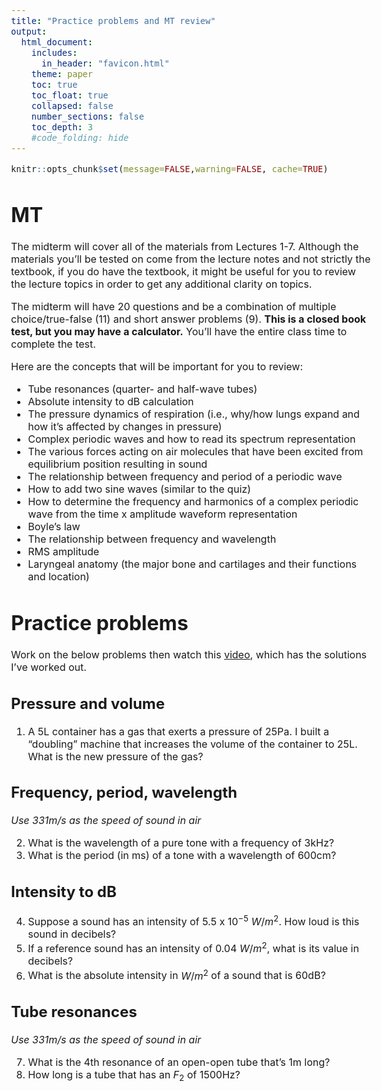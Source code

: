 ```yaml
---
title: "Practice problems and MT review"
output:
  html_document:
    includes:
      in_header: "favicon.html"
    theme: paper
    toc: true
    toc_float: true
    collapsed: false
    number_sections: false
    toc_depth: 3
    #code_folding: hide
---
```

<style type="text/css">
  body{
  font-size: 12pt;
}
</style>

```r
knitr::opts_chunk$set(message=FALSE,warning=FALSE, cache=TRUE)
```

# MT 

The midterm will cover all of the materials from Lectures 1-7. Although the materials you'll be tested on come from the lecture notes and not strictly the textbook, if you do have the textbook, it might be useful for you to review the lecture topics in order to get any additional clarity on topics. 

The midterm will have 20 questions and be a combination of multiple choice/true-false (11) and short answer problems (9). **This is a closed book test, but you may have a calculator.** You'll have the entire class time to complete the test. 

Here are the concepts that will be important for you to review:

- Tube resonances (quarter- and half-wave tubes)
- Absolute intensity to dB calculation
- The pressure dynamics of respiration (i.e., why/how lungs expand and how it's affected by changes in pressure)
- Complex periodic waves and how to read its spectrum representation
- The various forces acting on air molecules that have been excited from equilibrium position resulting in sound
- The relationship between frequency and period of a periodic wave
- How to add two sine waves (similar to the quiz)
- How to determine the frequency and harmonics of a complex periodic wave from the time x amplitude waveform representation
- Boyle's law
- The relationship between frequency and wavelength
- RMS amplitude
- Laryngeal anatomy (the major bone and cartilages and their functions and location)

# Practice problems

Work on the below problems then watch this [video](), which has the solutions I've worked out.

## Pressure and volume

1. A 5L container has a gas that exerts a pressure of 25Pa. I built a "doubling" machine that increases the volume of the container to 25L. What is the new pressure of the gas?

## Frequency, period, wavelength

*Use 331m/s as the speed of sound in air*

2. What is the wavelength of a pure tone with a frequency of 3kHz?
3. What is the period (in ms) of a tone with a wavelength of 600cm?

## Intensity to dB

4. Suppose a sound has an intensity of 5.5 x $10^{-5}$ $W/m^2$. How loud is this sound in decibels?
5. If a reference sound has an intensity of 0.04 $W/m^2$, what is its value in decibels?
6. What is the absolute intensity in $W/m^2$ of a sound that is 60dB?

## Tube resonances

*Use 331m/s as the speed of sound in air*

7. What is the 4th resonance of an open-open tube that's 1m long?
8. How long is a tube that has an $F_2$ of 1500Hz?

